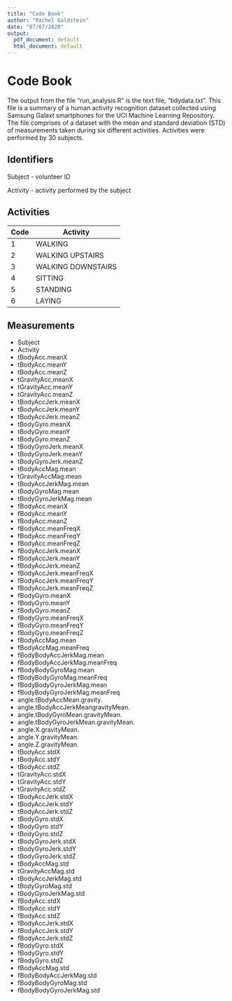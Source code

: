 ```yaml
---
title: "Code Book"
author: "Rachel Goldstein"
date: "07/07/2020"
output:
  pdf_document: default
  html_document: default
---
```


# Code Book

The output from the file "run_analysis.R" is the text file, "tidydata.txt". 
This file is a summary of a human activity recognition dataset collected using Samsung Galaxt smartphones 
for the UCI Machine Learning Repository. The file comprises of a dataset with the mean and standard deviation (STD) 
of measurements taken during six different activities. Activities were performed by 30  subjects.

## Identifiers
Subject - volunteer ID

Activity - activity performed by the subject

## Activities

Code|Activity
----|-------------
1   |          WALKING
2   | WALKING UPSTAIRS
3   | WALKING DOWNSTAIRS
4   |          SITTING
5   |         STANDING
6   |           LAYING

## Measurements

* Subject                             
* Activity                             
* tBodyAcc.meanX                   
* tBodyAcc.meanY                   
* tBodyAcc.meanZ                   
* tGravityAcc.meanX                
* tGravityAcc.meanY                
* tGravityAcc.meanZ                
* tBodyAccJerk.meanX               
* tBodyAccJerk.meanY               
* tBodyAccJerk.meanZ               
* tBodyGyro.meanX                  
* tBodyGyro.meanY                  
* tBodyGyro.meanZ                  
* tBodyGyroJerk.meanX              
* tBodyGyroJerk.meanY              
* tBodyGyroJerk.meanZ              
* tBodyAccMag.mean                  
* tGravityAccMag.mean               
* tBodyAccJerkMag.mean              
* tBodyGyroMag.mean                 
* tBodyGyroJerkMag.mean             
* fBodyAcc.meanX                   
* fBodyAcc.meanY                   
* fBodyAcc.meanZ                   
* fBodyAcc.meanFreqX               
* fBodyAcc.meanFreqY               
* fBodyAcc.meanFreqZ               
* fBodyAccJerk.meanX               
* fBodyAccJerk.meanY               
* fBodyAccJerk.meanZ               
* fBodyAccJerk.meanFreqX           
* fBodyAccJerk.meanFreqY           
* fBodyAccJerk.meanFreqZ           
* fBodyGyro.meanX                  
* fBodyGyro.meanY                  
* fBodyGyro.meanZ                  
* fBodyGyro.meanFreqX              
* fBodyGyro.meanFreqY              
* fBodyGyro.meanFreqZ              
* fBodyAccMag.mean                  
* fBodyAccMag.meanFreq              
* fBodyBodyAccJerkMag.mean          
* fBodyBodyAccJerkMag.meanFreq      
* fBodyBodyGyroMag.mean             
* fBodyBodyGyroMag.meanFreq         
* fBodyBodyGyroJerkMag.mean         
* fBodyBodyGyroJerkMag.meanFreq     
* angle.tBodyAccMean.gravity.         
* angle.tBodyAccJerkMeangravityMean.
* angle.tBodyGyroMean.gravityMean.    
* angle.tBodyGyroJerkMean.gravityMean.
* angle.X.gravityMean.                
* angle.Y.gravityMean.                
* angle.Z.gravityMean.                
* tBodyAcc.stdX                    
* tBodyAcc.stdY                    
* tBodyAcc.stdZ                    
* tGravityAcc.stdX                   
* tGravityAcc.stdY                 
* tGravityAcc.stdZ                 
* tBodyAccJerk.stdX                
* tBodyAccJerk.stdY                
* tBodyAccJerk.stdZ                
* tBodyGyro.stdX                   
* tBodyGyro.stdY                   
* tBodyGyro.stdZ                   
* tBodyGyroJerk.stdX               
* tBodyGyroJerk.stdY               
* tBodyGyroJerk.stdZ               
* tBodyAccMag.std                   
* tGravityAccMag.std                
* tBodyAccJerkMag.std               
* tBodyGyroMag.std                  
* tBodyGyroJerkMag.std              
* fBodyAcc.stdX                    
* fBodyAcc.stdY                    
* fBodyAcc.stdZ                    
* fBodyAccJerk.stdX                
* fBodyAccJerk.stdY                
* fBodyAccJerk.stdZ                
* fBodyGyro.stdX                   
* fBodyGyro.stdY                   
* fBodyGyro.stdZ                   
* fBodyAccMag.std                   
* fBodyBodyAccJerkMag.std           
* fBodyBodyGyroMag.std            
* fBodyBodyGyroJerkMag.std
